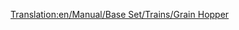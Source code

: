 [[Translation:en/Manual/Base Set/Trains/Grain Hopper]]
{{ru/Manual/Base Set/Trains/Железнодорожное ТС|Picture=[[File:en/Manual/Base Set/Trains/Grainhopper.png]]
|Имя=Хоппер для зерна
|НормЦена=£1,066 ($2,132)
|НормМасса=19 / 49 т
|НормЁмкость=30 тонн зерна
|МоноЦена=£1,066 ($2,132)
|МоноМасса=19 / 54 т
|МоноЁмкость=35 тонн зерна
|МагЦена=£1,066 ($2,132)
|МагМасса=19 / 56 т
|МагЁмкость=37 тонн зерна
|Опис=Note that the livestock and grain carriers have different capacity, so compensate accordingly when running a mixed train from a farm.
}}
